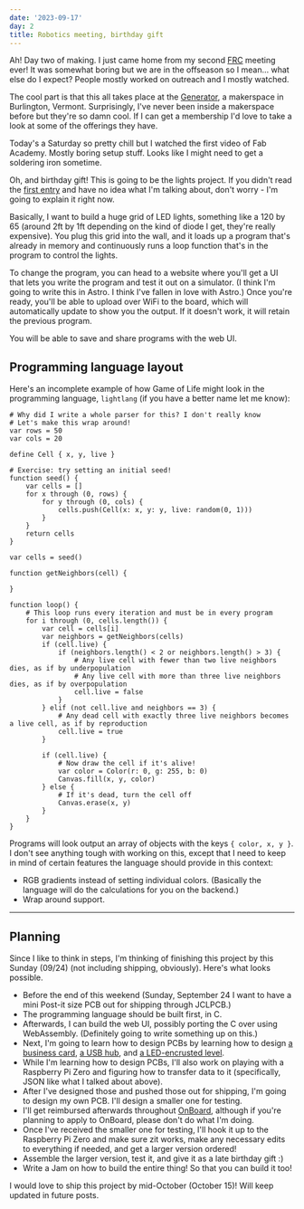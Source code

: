 ```yaml
---
date: '2023-09-17'
day: 2
title: Robotics meeting, birthday gift
---
```


Ah! Day two of making. I just came home from my second [FRC](https://greenmountainrobotics.org/) meeting ever! It was somewhat boring but we are in the offseason so I mean... what else do I expect? People mostly worked on outreach and I mostly watched.

The cool part is that this all takes place at the [Generator](https://generatorvt.com/), a makerspace in Burlington, Vermont. Surprisingly, I've never been inside a makerspace before but they're so damn cool. If I can get a membership I'd love to take a look at some of the offerings they have.

Today's a Saturday so pretty chill but I watched the first video of Fab Academy. Mostly boring setup stuff. Looks like I might need to get a soldering iron sometime.

Oh, and birthday gift! This is going to be the lights project. If you didn't read the [first entry](/entry/1) and have no idea what I'm talking about, don't worry - I'm going to explain it right now.

Basically, I want to build a huge grid of LED lights, something like a 120 by 65 (around 2ft by 1ft depending on the kind of diode I get, they're really expensive). You plug this grid into the wall, and it loads up a program that's already in memory and continuously runs a loop function that's in the program to control the lights.

To change the program, you can head to a website where you'll get a UI that lets you write the program and test it out on a simulator. (I think I'm going to write this in Astro. I think I've fallen in love with Astro.) Once you're ready, you'll be able to upload over WiFi to the board, which will automatically update to show you the output. If it doesn't work, it will retain the previous program.

You will be able to save and share programs with the web UI.

## Programming language layout

Here's an incomplete example of how Game of Life might look in the programming language, `lightlang` (if you have a better name let me know):

```
# Why did I write a whole parser for this? I don't really know
# Let's make this wrap around!
var rows = 50
var cols = 20

define Cell { x, y, live }

# Exercise: try setting an initial seed!
function seed() {
    var cells = []
    for x through (0, rows) {
        for y through (0, cols) {
            cells.push(Cell(x: x, y: y, live: random(0, 1)))
        }
    }
    return cells
}

var cells = seed()

function getNeighbors(cell) {

}

function loop() {
    # This loop runs every iteration and must be in every program
    for i through (0, cells.length()) {
        var cell = cells[i]
        var neighbors = getNeighbors(cells)
        if (cell.live) {
            if (neighbors.length() < 2 or neighbors.length() > 3) {
                # Any live cell with fewer than two live neighbors dies, as if by underpopulation
                # Any live cell with more than three live neighbors dies, as if by overpopulation
                cell.live = false
            }
        } elif (not cell.live and neighbors == 3) {
            # Any dead cell with exactly three live neighbors becomes a live cell, as if by reproduction
            cell.live = true
        }

        if (cell.live) {
            # Now draw the cell if it's alive!
            var color = Color(r: 0, g: 255, b: 0)
            Canvas.fill(x, y, color)
        } else {
            # If it's dead, turn the cell off
            Canvas.erase(x, y)
        }
    }
}
```

Programs will look output an array of objects with the keys `{ color, x, y }`. I don't see anything tough with working on this, except that I need to keep in mind of certain features the language should provide in this context:

- RGB gradients instead of setting individual colors. (Basically the language will do the calculations for you on the backend.)
- Wrap around support.

---

## Planning

Since I like to think in steps, I'm thinking of finishing this project by this Sunday (09/24) (not including shipping, obviously). Here's what looks possible.

- Before the end of this weekend (Sunday, September 24 I want to have a mini Post-it size PCB out for shipping through JCLPCB.)
- The programming language should be built first, in C.
- Afterwards, I can build the web UI, possibly porting the C over using WebAssembly. (Definitely going to write something up on this.)
- Next, I'm going to learn how to design PCBs by learning how to design [a business card](), [a USB hub](), and [a LED-encrusted level]().
- While I'm learning how to design PCBs, I'll also work on playing with a Raspberry Pi Zero and figuring how to transfer data to it (specifically, JSON like what I talked about above).
- After I've designed those and pushed those out for shipping, I'm going to design my own PCB. I'll design a smaller one for testing.
- I'll get reimbursed afterwards throughout [OnBoard](https://onboard.hackclub.com), although if you're planning to apply to OnBoard, please don't do what I'm doing.
- Once I've received the smaller one for testing, I'll hook it up to the Raspberry Pi Zero and make sure zit works, make any necessary edits to everything if needed, and get a larger version ordered!
- Assemble the larger version, test it, and give it as a late birthday gift :)
- Write a Jam on how to build the entire thing! So that you can build it too!

I would love to ship this project by mid-October (October 15)! Will keep updated in future posts.
